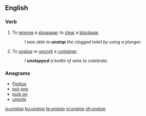 ==English==

===Verb===
{{en-verb|unstopp|ing}}

# To [[remove]] a [[stoppage]]; to [[clear]] a [[blockage]].
#: ''I was able to '''unstop''' the clogged toilet by using a plunger.''
# To [[unplug]] or [[uncork]] a [[container]].
#: ''I '''unstopped''' a bottle of wine to celebrate.''

===Anagrams===
* [[Pontus#English|Pontus]]
* [[put-ons#English|put-ons]]
* [[puts on#English|puts on]]
* [[unpots#English|unpots]]

[[io:unstop]]
[[ku:unstop]]
[[te:unstop]]
[[vi:unstop]]
[[zh:unstop]]
